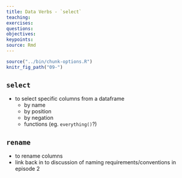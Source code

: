 ```yaml
---
title: Data Verbs - `select` 
teaching: 
exercises: 
questions:
objectives:
keypoints:
source: Rmd
---
```


```r
source("../bin/chunk-options.R")
knitr_fig_path("09-")
```

## `select` 
  * to select specific columns from a dataframe 
    * by name
    * by position
    * by negation
    * functions (eg. `everything()`?)

## `rename` 
  * to rename columns
  * link back in to discussion of naming requirements/conventions in episode 2
  


